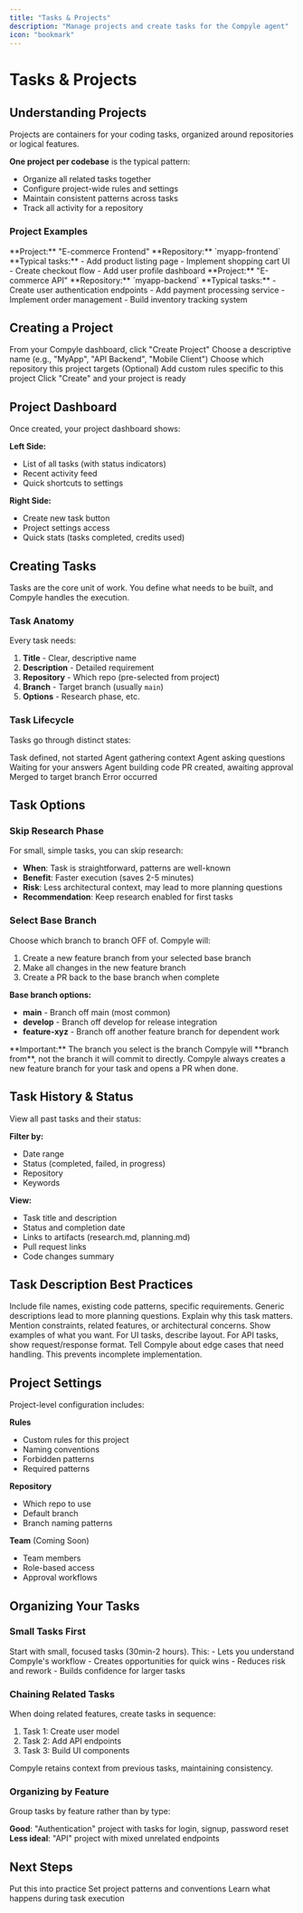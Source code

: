 ```yaml
---
title: "Tasks & Projects"
description: "Manage projects and create tasks for the Compyle agent"
icon: "bookmark"
---
```


# Tasks & Projects

## Understanding Projects

Projects are containers for your coding tasks, organized around repositories or logical features.

**One project per codebase** is the typical pattern:
- Organize all related tasks together
- Configure project-wide rules and settings
- Maintain consistent patterns across tasks
- Track all activity for a repository

### Project Examples

<CardGroup cols={2}>
  <Card title="Frontend App" icon="browser">
    **Project:** "E-commerce Frontend"
    **Repository:** `myapp-frontend`
    **Typical tasks:**
    - Add product listing page
    - Implement shopping cart UI
    - Create checkout flow
    - Add user profile dashboard
  </Card>
  <Card title="Backend API" icon="server">
    **Project:** "E-commerce API"
    **Repository:** `myapp-backend`
    **Typical tasks:**
    - Create user authentication endpoints
    - Add payment processing service
    - Implement order management
    - Build inventory tracking system
  </Card>
</CardGroup>

## Creating a Project

<Steps>
  <Step title="Go to Dashboard">
    From your Compyle dashboard, click "Create Project"
  </Step>
  <Step title="Name Your Project">
    Choose a descriptive name (e.g., "MyApp", "API Backend", "Mobile Client")
  </Step>
  <Step title="Select Repository">
    Choose which repository this project targets
  </Step>
  <Step title="Configure Project Rules">
    (Optional) Add custom rules specific to this project
  </Step>
  <Step title="Save Project">
    Click "Create" and your project is ready
  </Step>
</Steps>

## Project Dashboard

Once created, your project dashboard shows:

**Left Side:**
- List of all tasks (with status indicators)
- Recent activity feed
- Quick shortcuts to settings

**Right Side:**
- Create new task button
- Project settings access
- Quick stats (tasks completed, credits used)

## Creating Tasks

Tasks are the core unit of work. You define what needs to be built, and Compyle handles the execution.

### Task Anatomy

Every task needs:

1. **Title** - Clear, descriptive name
2. **Description** - Detailed requirement
3. **Repository** - Which repo (pre-selected from project)
4. **Branch** - Target branch (usually `main`)
5. **Options** - Research phase, etc.

### Task Lifecycle

Tasks go through distinct states:

<CardGroup cols={2}>
  <Card title="Created" icon="plus">
    Task defined, not started
  </Card>
  <Card title="Researching" icon="search">
    Agent gathering context
  </Card>
  <Card title="Planning" icon="message-square">
    Agent asking questions
  </Card>
  <Card title="Awaiting Response" icon="clock">
    Waiting for your answers
  </Card>
  <Card title="Implementing" icon="code">
    Agent building code
  </Card>
  <Card title="In Review" icon="eye">
    PR created, awaiting approval
  </Card>
  <Card title="Completed" icon="check">
    Merged to target branch
  </Card>
  <Card title="Failed" icon="x">
    Error occurred
  </Card>
</CardGroup>

## Task Options

### Skip Research Phase

For small, simple tasks, you can skip research:

- **When**: Task is straightforward, patterns are well-known
- **Benefit**: Faster execution (saves 2-5 minutes)
- **Risk**: Less architectural context, may lead to more planning questions
- **Recommendation**: Keep research enabled for first tasks

### Select Base Branch

Choose which branch to branch OFF of. Compyle will:
1. Create a new feature branch from your selected base branch
2. Make all changes in the new feature branch
3. Create a PR back to the base branch when complete

**Base branch options:**
- **main** - Branch off main (most common)
- **develop** - Branch off develop for release integration
- **feature-xyz** - Branch off another feature branch for dependent work

<Note>
  **Important:** The branch you select is the branch Compyle will **branch from**, not the branch it will commit to directly. Compyle always creates a new feature branch for your task and opens a PR when done.
</Note>

## Task History & Status

View all past tasks and their status:

**Filter by:**
- Date range
- Status (completed, failed, in progress)
- Repository
- Keywords

**View:**
- Task title and description
- Status and completion date
- Links to artifacts (research.md, planning.md)
- Pull request links
- Code changes summary

## Task Description Best Practices

<Tip title="Be Specific">
  Include file names, existing code patterns, specific requirements. Generic descriptions lead to more planning questions.
</Tip>

<Tip title="Provide Context">
  Explain why this task matters. Mention constraints, related features, or architectural concerns.
</Tip>

<Tip title="Include Examples">
  Show examples of what you want. For UI tasks, describe layout. For API tasks, show request/response format.
</Tip>

<Tip title="Mention Edge Cases">
  Tell Compyle about edge cases that need handling. This prevents incomplete implementation.
</Tip>

## Project Settings

Project-level configuration includes:

**Rules**
- Custom rules for this project
- Naming conventions
- Forbidden patterns
- Required patterns

**Repository**
- Which repo to use
- Default branch
- Branch naming patterns

**Team** (Coming Soon)
- Team members
- Role-based access
- Approval workflows

## Organizing Your Tasks

### Small Tasks First

<Tip>
  Start with small, focused tasks (30min-2 hours). This:
  - Lets you understand Compyle's workflow
  - Creates opportunities for quick wins
  - Reduces risk and rework
  - Builds confidence for larger tasks
</Tip>

### Chaining Related Tasks

<Tip>
  When doing related features, create tasks in sequence:

  1. Task 1: Create user model
  2. Task 2: Add API endpoints
  3. Task 3: Build UI components

  Compyle retains context from previous tasks, maintaining consistency.
</Tip>

### Organizing by Feature

Group tasks by feature rather than by type:

**Good**: "Authentication" project with tasks for login, signup, password reset
**Less ideal**: "API" project with mixed unrelated endpoints

## Next Steps

<CardGroup cols={2}>
  <Card title="Create Your First Task" href="../getting-started/first-task" icon="lightning-bolt">
    Put this into practice
  </Card>
  <Card title="Learn Custom Rules" href="./custom-rules" icon="shield">
    Set project patterns and conventions
  </Card>
  <Card title="Understand Agent Workflow" href="../getting-started/agent-workflow-intro" icon="gitflow">
    Learn what happens during task execution
  </Card>
</CardGroup>
